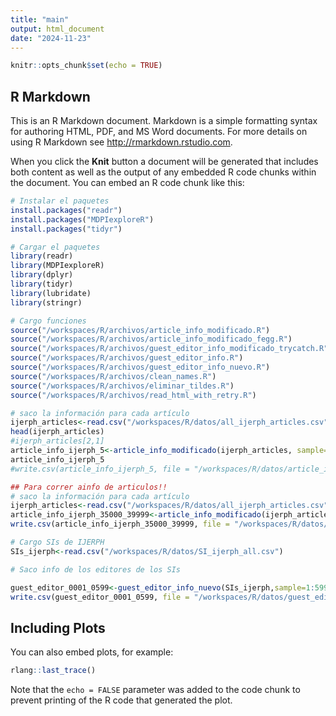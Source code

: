 ---
title: "main"
output: html_document
date: "2024-11-23"
---

```{r setup, include=FALSE}
knitr::opts_chunk$set(echo = TRUE)
```

## R Markdown

This is an R Markdown document. Markdown is a simple formatting syntax for authoring HTML, PDF, and MS Word documents. For more details on using R Markdown see <http://rmarkdown.rstudio.com>.

When you click the **Knit** button a document will be generated that includes both content as well as the output of any embedded R code chunks within the document. You can embed an R code chunk like this:

```{r cars}
# Instalar el paquetes
install.packages("readr")
install.packages("MDPIexploreR")
install.packages("tidyr")

# Cargar el paquetes
library(readr)
library(MDPIexploreR)
library(dplyr)
library(tidyr)
library(lubridate)
library(stringr)
```

```{r cars}
# Cargo funciones
source("/workspaces/R/archivos/article_info_modificado.R")
source("/workspaces/R/archivos/article_info_modificado_fegg.R")
source("/workspaces/R/archivos/guest_editor_info_modificado_trycatch.R")
source("/workspaces/R/archivos/guest_editor_info.R")
source("/workspaces/R/archivos/guest_editor_info_nuevo.R")
source("/workspaces/R/archivos/clean_names.R")
source("/workspaces/R/archivos/eliminar_tildes.R")
source("/workspaces/R/archivos/read_html_with_retry.R")
```

```{r cars}
# saco la información para cada artículo
ijerph_articles<-read.csv("/workspaces/R/datos/all_ijerph_articles.csv")
head(ijerph_articles)
#ijerph_articles[2,1]
article_info_ijerph_5<-article_info_modificado(ijerph_articles, sample=1:3)
article_info_ijerph_5
#write.csv(article_info_ijerph_5, file = "/workspaces/R/datos/article_info_ijerph_5.csv", row.names = FALSE)
```

```{r cars}
## Para correr ainfo de articulos!!
# saco la información para cada artículo
ijerph_articles<-read.csv("/workspaces/R/datos/all_ijerph_articles.csv")
article_info_ijerph_35000_39999<-article_info_modificado(ijerph_articles, sample=35000:39999) 
write.csv(article_info_ijerph_35000_39999, file = "/workspaces/R/datos/article_info_ijerph_35000_39999.csv", row.names = FALSE)
```


```{r cars}
# Cargo SIs de IJERPH
SIs_ijerph<-read.csv("/workspaces/R/datos/SI_ijerph_all.csv")

# Saco info de los editores de los SIs

guest_editor_0001_0599<-guest_editor_info_nuevo(SIs_ijerph,sample=1:599)
write.csv(guest_editor_0001_0599, file = "/workspaces/R/datos/guest_editor_SI_0001_0599.csv", row.names = FALSE)

```
## Including Plots

You can also embed plots, for example:

```{r pressure, echo=FALSE}
rlang::last_trace()
```

Note that the `echo = FALSE` parameter was added to the code chunk to prevent printing of the R code that generated the plot.
